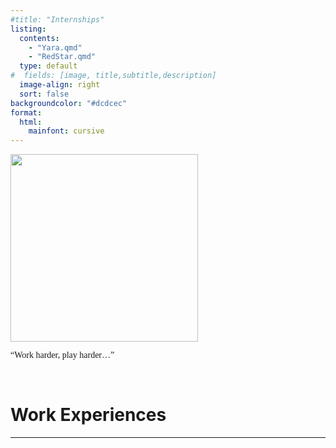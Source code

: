 ```yaml
---
#title: "Internships"
listing: 
  contents: 
    - "Yara.qmd"
    - "RedStar.qmd"
  type: default
#  fields: [image, title,subtitle,description]
  image-align: right
  sort: false
backgroundcolor: "#dcdcec"
format: 
  html: 
    mainfont: cursive
---
```


![](Robin%20Davey.gif){fig-align="center" width="300"}

["Work harder, play harder..."]{style="font-family: cursive"}

   

# Work Experiences

------------------------------------------------------------------------

 
